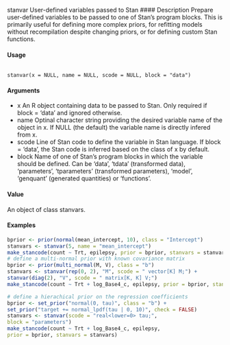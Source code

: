 
stanvar User-defined variables passed to Stan
#### Description 
Prepare user-defined variables to be passed to one of Stan’s program blocks. This is primarily useful for defining more complex priors, for refitting models without recompilation despite changing priors, or for defining custom Stan functions.

#### Usage
<pre><code>
stanvar(x = NULL, name = NULL, scode = NULL, block = "data")
</code></pre>

#### Arguments

* x An R object containing data to be passed to Stan. Only required if block = 'data' and ignored otherwise.
* name Optinal character string providing the desired variable name of the object in x. If NULL (the default) the variable name is directly infered from x.
* scode Line of Stan code to define the variable in Stan language. If block = 'data', the Stan code is inferred based on the class of x by default.
* block Name of one of Stan’s program blocks in which the variable should be defined.
Can be 'data', 'tdata' (transformed data), 'parameters', 'tparameters' (transformed parameters), 'model', 'genquant' (generated quantities) or 'functions'.

#### Value
An object of class stanvars.

#### Examples 

```r
bprior <- prior(normal(mean_intercept, 10), class = "Intercept")
stanvars <- stanvar(5, name = "mean_intercept")
make_stancode(count ~ Trt, epilepsy, prior = bprior, stanvars = stanvars)
# define a multi-normal prior with known covariance matrix
bprior <- prior(multi_normal(M, V), class = "b")
stanvars <- stanvar(rep(0, 2), "M", scode = " vector[K] M;") +
stanvar(diag(2), "V", scode = " matrix[K, K] V;")
make_stancode(count ~ Trt + log_Base4_c, epilepsy, prior = bprior, stanvars = stanvars)
```

```r
# define a hierachical prior on the regression coefficients
bprior <- set_prior("normal(0, tau)", class = "b") +
set_prior("target += normal_lpdf(tau | 0, 10)", check = FALSE)
stanvars <- stanvar(scode = "real<lower=0> tau;",
block = "parameters")
make_stancode(count ~ Trt + log_Base4_c, epilepsy,
prior = bprior, stanvars = stanvars)
```
